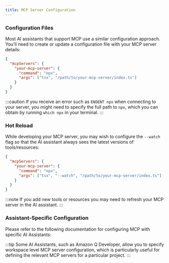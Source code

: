 ```yaml
---
title: MCP Server Configuration
---
```


### Configuration Files

Most AI assistants that support MCP use a similar configuration approach. You'll need to create or update a configuration file with your MCP server details:

```json
{
  "mcpServers": {
    "your-mcp-server": {
      "command": "npx",
      "args": ["tsx", "/path/to/your-mcp-server/index.ts"]
    }
  }
}
```

:::caution
If you receive an error such as `ENOENT npx` when connecting to your server, you might need to specify the full path to `npx`, which you can obtain by running `which npx` in your terminal.
:::

### Hot Reload

While developing your MCP server, you may wish to configure the `--watch` flag so that the AI assistant always sees the latest versions of tools/resources:

```json {5}
{
  "mcpServers": {
    "your-mcp-server": {
      "command": "npx",
      "args": ["tsx", "--watch", "/path/to/your-mcp-server/index.ts"]
    }
  }
}
```

:::note
If you add new tools or resources you may need to refresh your MCP server in the AI assistant.
:::

### Assistant-Specific Configuration

Please refer to the following documentation for configuring MCP with specific AI Assistants:


<Snippet name="mcp/assistant-docs" />

:::tip
Some AI Assistants, such as Amazon Q Developer, allow you to specify workspace level MCP server configuration, which is particularly useful for defining the relevant MCP servers for a particular project.
:::